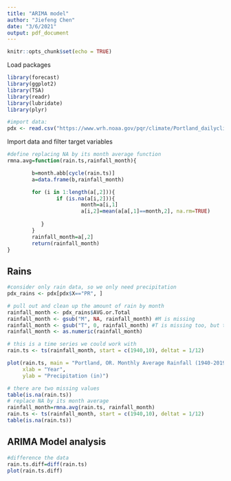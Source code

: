 ```yaml
---
title: "ARIMA model"
author: "Jiefeng Chen"
date: "3/6/2021"
output: pdf_document
---
```


```r
knitr::opts_chunk$set(echo = TRUE)
```

Load packages
```r
library(forecast) 
library(ggplot2)
library(TSA)
library(readr)
library(lubridate)
library(plyr)

#import data:
pdx <- read.csv("https://www.wrh.noaa.gov/pqr/climate/Portland_dailyclimatedata.csv", skip = 6) #skip 6 rows before taking the first row as variable name
```


Import data and filter target variables
```r
#define replacing NA by its month average function
rmna.avg=function(rain.ts,rainfall_month){

        b=month.abb[cycle(rain.ts)]
        a=data.frame(b,rainfall_month)

        for (i in 1:length(a[,2])){
                if (is.na(a[i,2])){
                        month=a[i,1]
                        a[i,2]=mean(a[a[,1]==month,2], na.rm=TRUE)
        
           }
        }
        rainfall_month=a[,2]
        return(rainfall_month)
}

```

## Rains
```r
#consider only rain data, so we only need precipitation
pdx_rains <- pdx[pdx$X=="PR", ]

# pull out and clean up the amount of rain by month
rainfall_month <- pdx_rains$AVG.or.Total
rainfall_month <- gsub("M", NA, rainfall_month) #M is missing
rainfall_month <- gsub("T", 0, rainfall_month) #T is missing too, but they are close to 0 output, so I set T=0
rainfall_month <- as.numeric(rainfall_month)

# this is a time series we could work with
rain.ts <- ts(rainfall_month, start = c(1940,10), deltat = 1/12)

plot(rain.ts, main = "Portland, OR. Monthly Average Rainfall (1940-2019)",
     xlab = "Year",
     ylab = "Precipitation (in)")

# there are two missing values
table(is.na(rain.ts))
# replace NA by its month average 
rainfall_month=rmna.avg(rain.ts, rainfall_month)
rain.ts <- ts(rainfall_month, start = c(1940,10), deltat = 1/12)
table(is.na(rain.ts))

```

## ARIMA Model analysis
```r
#difference the data
rain.ts.diff=diff(rain.ts)
plot(rain.ts.diff)
```







